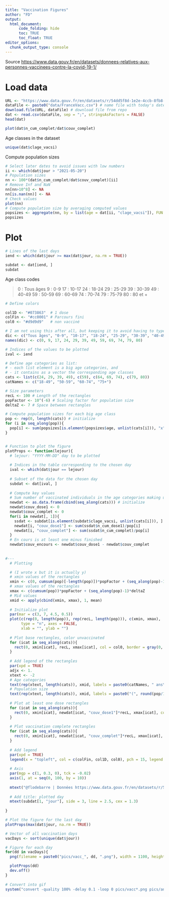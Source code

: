 ```yaml
---
title: "Vaccination Figures"
author: "FD"
output: 
  html_document: 
      code_folding: hide
      toc: TRUE
      toc_float: TRUE
editor_options:
  chunk_output_type: console
---
```


Source <https://www.data.gouv.fr/en/datasets/donnees-relatives-aux-personnes-vaccinees-contre-la-covid-19-1/>

# Load data

```r
URL <- "https://www.data.gouv.fr/en/datasets/r/54dd5f8d-1e2e-4ccb-8fb8-eac68245befd"
dataFile <- paste0("data/FranceVacc.csv") # name file with today's date
download.file(URL, dataFile) # download file from repo
dat <- read.csv(dataFile, sep = ";", stringsAsFactors = FALSE)
head(dat)

plot(dat$n_cum_complet/dat$couv_complet)
```

Age classes in the dataset

```r
unique(dat$clage_vacsi)
```

Compute population sizes

```r
# Select later dates to avoid issues with low numbers
ii <- which(dat$jour > "2021-05-20")
# Population sizes
nn <- 100*(dat$n_cum_complet/dat$couv_complet)[ii]
# Remove Inf and NaN
nn[nn>10^8] <- NA
nn[is.nan(nn)] <- NA
# Check values
plot(nn)
# Compute population size by averaging computed values
popsizes <- aggregate(nn, by = list(age = dat[ii, "clage_vacsi"]), FUN = mean, na.rm = TRUE)
popsizes
```

# Plot

```r
# Lines of the last days
iend <- which(dat$jour >= max(dat$jour, na.rm = TRUE))

subdat <- dat[iend, ]
subdat
```

Age class codes

> 0 : Tous âges
> 9 : 0-9
> 17 : 10-17
> 24 : 18-24
> 29 : 25-29
> 39 : 30-39
> 49 : 40-49
> 59 : 50-59
> 69 : 60-69
> 74 : 70-74
> 79 : 75-79
> 80 : 80 et +


```r
# Define colors 

col1D <- "#073863"  # 1 dose
colFin <- "#cc0001" # Parcours fini
col0 <- "#d9d9d9"   # non vacciné
```


```r
# I am not using this after all, but keeping it to avoid having to type it again if I ever need to use it
dic <- c("Tous âges", "0-9", "10-17", "18-24", "25-29", "30-39", "40-49", "50-59", "60-69", "70-74", "75-79", "80 et +")
names(dic) <- c(0, 9, 17, 24, 29, 39, 49, 59, 69, 74, 79, 80)
```

```r
# Indices of the values to be plotted
ival <- iend

# Define age categories as list: 
# - each list element is a big age categories, and 
# - it contains as a vector the corresponding age classes
cats <- list(c(24, 29, 39, 49), c(59), c(64, 69, 74), c(79, 80))
catNames <- c("18-49", "50-59", "60-74", "75+")

# Size parameters
recL <- 100 # Length of the rectangles
popFactor <- 10^(-6) # Scaling factor for population size
deltaZ <- 7 # Space between rectangles

# Compute population sizes for each big age class
pop <- rep(0, length(cats)) # initialize
for (i in seq_along(pop)){
  pop[i] <- sum(popsizes[is.element(popsizes$age, unlist(cats[i])), "x"]) # Sum population sizes of the age cats making up the big age class
}


# Function to plot the figure
plotProps <- function(lejour){
  # lejour: "YYYY-MM-DD" day to be plotted
  
  # Indices in the table corresponding to the chosen day
  ival <- which(dat$jour == lejour)
  
  # Subset of the data for the chosen day
  subdat <- dat[ival, ]
  
  # Compute key values
  # Sum number of vaccinated individuals in the age categories making up the age class, divide by population size (pop) of the big age class
  newdat <- as.data.frame(cbind(seq_along(cats))) # initialize
  newdat$couv_dose1 <- 0
  newdat$couv_complet <- 0
  for(i in newdat[, 1]){
    ssdat <- subdat[is.element(subdat$clage_vacsi, unlist(cats[i])), ]
    newdat[i, "couv_dose1"] <- sum(ssdat$n_cum_dose1)/pop[i]
    newdat[i, "couv_complet"] <- sum(ssdat$n_cum_complet)/pop[i]
  }
  # En cours is at least one minus finished
  newdat$couv_encours <- newdat$couv_dose1 - newdat$couv_complet
  
  
#--- 
  # Plotting

  # (I wrote x but it is actually y)  
  # xmin values of the rectangles
  xmin <- c(0, cumsum(pop)[-length(pop)])*popFactor + (seq_along(pop)-1)*deltaZ
  # xmax values of the rectangles
  xmax <- c(cumsum(pop))*popFactor + (seq_along(pop)-1)*deltaZ
  # Mid values
  xmid <- apply(cbind(xmin, xmax), 1, mean)
  
  # Initialize plot
  par(mar = c(3, 7, 4.5, 0.5))
  plot(c(rep(0, length(pop)), rep(recL, length(pop))), c(xmin, xmax), 
       type = "n", axes = FALSE, 
       xlab = "", ylab = "")
  
  # Plot base rectangles, color unvaccinated
  for (icat in seq_along(cats)){
    rect(0, xmin[icat], recL, xmax[icat], col = col0, border = gray(0, 0), lwd = 0)
  }
  
  # Add legend of the rectangles
  par(xpd = TRUE)
  adjx <- 1.
  xtext <- -2
  # Age categories
  text(rep(xtext, length(cats)), xmid, labels = paste0(catNames, " ans\n"), adj = c(adjx, 0.5))
  # Population size
  text(rep(xtext, length(cats)), xmid, labels = paste0("(", round(pop/10^6, 1), " millions hab)"), adj = c(adjx, 1), cex = 0.9)
  
  # Plot at least one dose rectangles
  for (icat in seq_along(cats)){
    rect(0, xmin[icat], newdat[icat, "couv_dose1"]*recL, xmax[icat], col = col1D, border = gray(0, 0), lwd = 0)
  }
  
  # Plot vaccination complete rectangles
  for (icat in seq_along(cats)){
    rect(0, xmin[icat], newdat[icat, "couv_complet"]*recL, xmax[icat], col = colFin, border = gray(0, 0), lwd = 0)
  }
  
  # Add legend
  par(xpd = TRUE)
  legend(x = "topleft", col = c(colFin, col1D, col0), pch = 15, legend = c("Vaccination finie", "En cours (1 dose)", "Non vacciné"), inset = c(0, -0.1), ncol = 3, cex = 0.9, bty = "n")
  
  # Axis
  par(mgp = c(1, 0.3, 0), tck = -0.02)
  axis(1, at = seq(0, 100, by = 10))
  
  mtext("@flodebarre | Données https://www.data.gouv.fr/en/datasets/r/54dd5f8d-1e2e-4ccb-8fb8-eac68245befd", side = 1, line = 1.8, cex = 0.65)
  
  # Add title: plotted day
  mtext(subdat[1, "jour"], side = 3, line = 2.5, cex = 1.3)
  
}

# Plot the figure for the last day
plotProps(max(dat$jour, na.rm = TRUE))
```

```r
# Vector of all vaccination days
vacDays <- sort(unique(dat$jour))

# Figure for each day
for(dd in vacDays){
  png(filename = paste0("pics/vacc_", dd, ".png"), width = 1100, height = 700, pointsize = 20)

  plotProps(dd)
  dev.off()
}
    
# Convert into gif
system("convert -quality 100% -delay 0.1 -loop 0 pics/vacc*.png pics/animationVaccination.gif")
```

